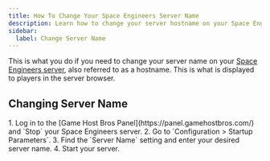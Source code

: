 ```yaml
---
title: How To Change Your Space Engineers Server Name
description: Learn how to change your server hostname on your Space Engineers dedicated server.
sidebar:
  label: Change Server Name
---
```


This is what you do if you need to change your server name on your [Space Engineers server](https://www.gamehostbros.com/space-engineers-server-hosting/), also referred to as a hostname. This is what is displayed to players in the server browser.

## Changing Server Name

<Steps>
1. Log in to the [Game Host Bros Panel](https://panel.gamehostbros.com/) and `Stop` your Space Engineers server.
2. Go to `Configuration > Startup Parameters`.
3. Find the `Server Name` setting and enter your desired server name.
4. Start your server.
</Steps>